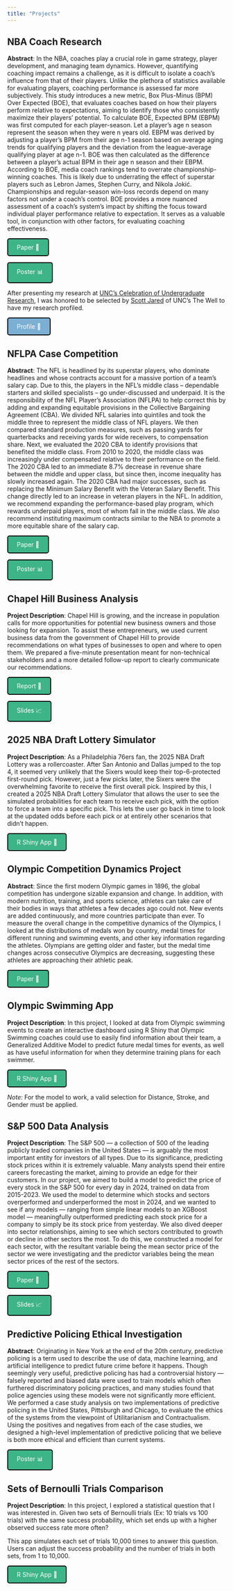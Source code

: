 ```yaml
---
title: "Projects"
---
```


## NBA Coach Research

**Abstract**: In the NBA, coaches play a crucial role in game strategy, player development, and managing team dynamics. However, quantifying coaching impact remains a challenge, as it is difficult to isolate a coach's influence from that of their players. Unlike the plethora of statistics available for evaluating players, coaching performance is assessed far more subjectively. This study introduces a new metric, Box Plus-Minus (BPM) Over Expected (BOE), that evaluates coaches based on how their players perform relative to expectations, aiming to identify those who consistently maximize their players' potential. To calculate BOE, Expected BPM (EBPM) was first computed for each player-season. Let a player's age n season represent the season when they were n years old. EBPM was derived by adjusting a player's BPM from their age n-1 season based on average aging trends for qualifying players and the deviation from the league-average qualifying player at age n-1. BOE was then calculated as the difference between a player's actual BPM in their age n season and their EBPM. According to BOE, media coach rankings tend to overrate championship-winning coaches. This is likely due to underrating the effect of superstar players such as Lebron James, Stephen Curry, and Nikola Jokić. Championships and regular-season win-loss records depend on many factors not under a coach's control. BOE provides a more nuanced assessment of a coach's system's impact by shifting the focus toward individual player performance relative to expectation. It serves as a valuable tool, in conjunction with other factors, for evaluating coaching effectiveness.

<a href="files/coach_research_paper.pdf" target="_blank" style="display: inline-block; padding: 10px 20px; background-color: #3EB489; color: white; text-decoration: none; border-radius: 5px; border: 2px solid black;"> Paper 📄 </a>

<a href="files/coach_poster.pdf" target="_blank" style="display: inline-block; padding: 10px 20px; background-color: #3EB489; color: white; text-decoration: none; border-radius: 5px; border: 2px solid black;"> Poster 📊 </a>

After presenting my research at [UNC's Celebration of Undergraduate Research](https://our.unc.edu/share/celebration/), I was honored to be selected by [Scott Jared](https://www.linkedin.com/in/scottjared/) of UNC's The Well to have my research profiled.

<a href="https://www.unc.edu/posts/2025/06/06/student-creates-new-way-to-rank-nba-coaches/" target="_blank" style="display: inline-block; padding: 10px 20px; background-color: #7BAFD4; color: white; text-decoration: none; border-radius: 5px; border: 2px solid black;"> Profile 👤 </a>

## NFLPA Case Competition

**Abstract**: The NFL is headlined by its superstar players, who dominate headlines and whose contracts account for a massive portion of a team's salary cap. Due to this, the players in the NFL's middle class -- dependable starters and skilled specialists -- go under-discussed and underpaid. It is the responsibility of the NFL Player's Association (NFLPA) to help correct this by adding and expanding equitable provisions in the Collective Bargaining Agreement (CBA). We divided NFL salaries into quintiles and took the middle three to represent the middle class of NFL players. We then compared standard production measures, such as passing yards for quarterbacks and receiving yards for wide receivers, to compensation share. Next, we evaluated the 2020 CBA to identify provisions that benefited the middle class. From 2010 to 2020, the middle class was increasingly under compensated relative to their performance on the field. The 2020 CBA led to an immediate 8.7% decrease in revenue share between the middle and upper class, but since then, income inequality has slowly increased again. The 2020 CBA had major successes, such as replacing the Minimum Salary Benefit with the Veteran Salary Benefit. This change directly led to an increase in veteran players in the NFL. In addition, we recommend expanding the performance-based play program, which rewards underpaid players, most of whom fall in the middle class. We also recommend instituting maximum contracts similar to the NBA to promote a more equitable share of the salary cap.

<a href="files/nflpa_paper.pdf" target="_blank" style="display: inline-block; padding: 10px 20px; background-color: #3EB489; color: white; text-decoration: none; border-radius: 5px; border: 2px solid black;"> Paper 📄</a>

<a href="files/nflpa_poster.pdf" target="_blank" style="display: inline-block; padding: 10px 20px; background-color: #3EB489; color: white; text-decoration: none; border-radius: 5px; border: 2px solid black;"> Poster 📊 </a>

## Chapel Hill Business Analysis

**Project Description**: Chapel Hill is growing, and the increase in population calls for more opportunities for potential new business owners and those looking for expansion. To assist these entrepreneurs, we used current business data from the government of Chapel Hill to provide recommendations on what types of businesses to open and where to open them. We prepared a five-minute presentation meant for non-technical stakeholders and a more detailed follow-up report to clearly communicate our recommendations.

<a href="files/DATA 150 final report.pdf" target="_blank" style="display: inline-block; padding: 10px 20px; background-color: #3EB489; color: white; text-decoration: none; border-radius: 5px; border: 2px solid black;"> Report 📑</a>

<a href="files/data150_presentation.pdf" target="_blank" style="display: inline-block; padding: 10px 20px; background-color: #3EB489; color: white; text-decoration: none; border-radius: 5px; border: 2px solid black;"> Slides 📈</a>

## 2025 NBA Draft Lottery Simulator

**Project Description**: As a Philadelphia 76ers fan, the 2025 NBA Draft Lottery was a rollercoaster. After San Antonio and Dallas jumped to the top 4, it seemed very unlikely that the Sixers would keep their top-6-protected first-round pick. However, just a few picks later, the Sixers were the overwhelming favorite to receive the first overall pick. Inspired by this, I created a 2025 NBA Draft Lottery Simulator that allows the user to see the simulated probabilities for each team to receive each pick, with the option to force a team into a specific pick. This lets the user go back in time to look at the updated odds before each pick or at entirely other scenarios that didn't happen.

<a href="https://shanefaberman.shinyapps.io/lottery_odds/" target="_blank" style="display: inline-block; padding: 10px 20px; background-color: #3EB489; color: white; text-decoration: none; border-radius: 5px; border: 2px solid black;"> R Shiny App 🛜 </a>

## Olympic Competition Dynamics Project

**Abstract**: Since the first modern Olympic games in 1896, the global competition has undergone sizable expansion and change. In addition, with modern nutrition, training, and sports science, athletes can take care of their bodies in ways that athletes a few decades ago could not. New events are added continuously, and more countries participate than ever. To measure the overall change in the competitive dynamics of the Olympics, I looked at the distributions of medals won by country, medal times for different running and swimming events, and other key information regarding the athletes. Olympians are getting older and faster, but the medal time changes across consecutive Olympics are decreasing, suggesting these athletes are approaching their athletic peak.

<a href="files/olympic_history.pdf" target="_blank" style="display: inline-block; padding: 10px 20px; background-color: #3EB489; color: white; text-decoration: none; border-radius: 5px; border: 2px solid black;"> Paper 📄</a>

## Olympic Swimming App

**Project Description**: In this project, I looked at data from Olympic swimming events to create an interactive dashboard using R Shiny that Olympic Swimming coaches could use to easily find information about their team, a Generalized Additive Model to predict future medal times for events, as well as have useful information for when they determine training plans for each swimmer.

<a href="https://shanefaberman.shinyapps.io/sail_swimming_dashboard/" target="_blank" style="display: inline-block; padding: 10px 20px; background-color: #3EB489; color: white; text-decoration: none; border-radius: 5px; border: 2px solid black;"> R Shiny App 🛜 </a>

*Note:* For the model to work, a valid selection for Distance, Stroke, and Gender must be applied.

## S&P 500 Data Analysis

**Project Description**: The S&P 500 --- a collection of 500 of the leading publicly traded companies in the United States --- is arguably the most important entity for investors of all types. Due to its significance, predicting stock prices within it is extremely valuable. Many analysts spend their entire careers forecasting the market, aiming to provide an edge for their customers. In our project, we aimed to build a model to predict the price of every stock in the S&P 500 for every day in 2024, trained on data from 2015-2023. We used the model to determine which stocks and sectors overperformed and underperformed the most in 2024, and we wanted to see if any models --- ranging from simple linear models to an XGBoost model --- meaningfully outperformed predicting each stock price for a company to simply be its stock price from yesterday. We also dived deeper into sector relationships, aiming to see which sectors contributed to growth or decline in other sectors the most. To do this, we constructed a model for each sector, with the resultant variable being the mean sector price of the sector we were investigating and the predictor variables being the mean sector prices of the rest of the sectors.

<a href="files/stor320_paper.html" target="_blank" style="display: inline-block; padding: 10px 20px; background-color: #3EB489; color: white; text-decoration: none; border-radius: 5px; border: 2px solid black;"> Paper 📄</a>

<a href="files/stor320_slides.pdf" target="_blank" style="display: inline-block; padding: 10px 20px; background-color: #3EB489; color: white; text-decoration: none; border-radius: 5px; border: 2px solid black;"> Slides 📈 </a>

## Predictive Policing Ethical Investigation

**Abstract**: Originating in New York at the end of the 20th century, predictive policing is a term used to describe the use of data, machine learning, and artificial intelligence to predict future crime before it happens. Though seemingly very useful, predictive policing has had a controversial history --- falsely reported and biased data were used to train models which often furthered discriminatory policing practices, and many studies found that police agencies using these models were not significantly more efficient. We performed a case study analysis on two implementations of predictive policing in the United States, Pittsburgh and Chicago, to evaluate the ethics of the systems from the viewpoint of Utilitarianism and Contractualism. Using the positives and negatives from each of the case studies, we designed a high-level implementation of predictive policing that we believe is both more ethical and efficient than current systems.

<a href="files/data_120_poster.pdf" target="_blank" style="display: inline-block; padding: 10px 20px; background-color: #3EB489; color: white; text-decoration: none; border-radius: 5px; border: 2px solid black;"> Poster 📊</a>

## Sets of Bernoulli Trials Comparison

**Project Description**: In this project, I explored a statistical question that I was interested in. Given two sets of Bernoulli trials (Ex: 10 trials vs 100 trials) with the same success probability, which set ends up with a higher observed success rate more often?

This app simulates each set of trials 10,000 times to answer this question. Users can adjust the success probability and the number of trials in both sets, from 1 to 10,000.

<a href="https://shanefaberman.shinyapps.io/win_percentage/" target="_blank" style="display: inline-block; padding: 10px 20px; background-color: #3EB489; color: white; text-decoration: none; border-radius: 5px; border: 2px solid black;"> R Shiny App 🛜 </a>
